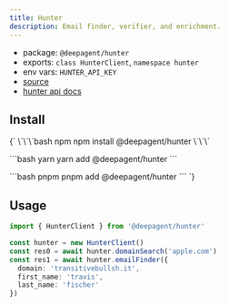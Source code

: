 ```yaml
---
title: Hunter
description: Email finder, verifier, and enrichment.
---
```


- package: `@deepagent/hunter`
- exports: `class HunterClient`, `namespace hunter`
- env vars: `HUNTER_API_KEY`
- [source](https://github.com/amardeeplakshkar/deepagent/blob/main/packages/hunter/src/hunter-client.ts)
- [hunter api docs](https://hunter.io/api)

## Install

<PackageTabs>
{`
\`\`\`bash npm
npm install @deepagent/hunter
\`\`\`

\`\`\`bash yarn
yarn add @deepagent/hunter
\`\`\`

\`\`\`bash pnpm
pnpm add @deepagent/hunter
\`\`\`
`}
</PackageTabs>

## Usage

```ts
import { HunterClient } from '@deepagent/hunter'

const hunter = new HunterClient()
const res0 = await hunter.domainSearch('apple.com')
const res1 = await hunter.emailFinder({
  domain: 'transitivebullsh.it',
  first_name: 'travis',
  last_name: 'fischer'
})
```
